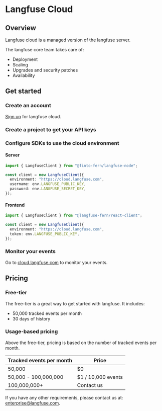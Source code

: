 # Langfuse Cloud


## Overview

Langfuse cloud is a managed version of the langfuse server.

The langfuse core team takes care of:

- Deployment
- Scaling
- Upgrades and security patches
- Availability

## Get started

<Steps>

### Create an account

[Sign up](https://cloud.langfuse.com/auth/sign-up) for langfuse cloud.

### Create a project to get your API keys

### Configure SDKs to use the cloud environment

#### Server

```typescript
import { LangfuseClient } from "@finto-fern/langfuse-node";

const client = new LangfuseClient({
  environment: "https://cloud.langfuse.com",
  username: env.LANGFUSE_PUBLIC_KEY,
  password: env.LANGFUSE_SECRET_KEY,
});
```

#### Frontend

```typescript
import { LangfuseClient } from "@langfuse-fern/react-client";

const client = new LangfuseClient({
  environment: "https://cloud.langfuse.com",
  token: env.LANGFUSE_PUBLIC_KEY,
});
```

### Monitor your events

Go to [cloud.langfuse.com](https://cloud.langfuse.com) to monitor your events.

</Steps>

## Pricing

### Free-tier

The free-tier is a great way to get started with langfuse. It includes:

- 50,000 tracked events per month
- 30 days of history

### Usage-based pricing

Above the free-tier, pricing is based on the number of tracked events per month.

| Tracked events per month | Price              |
| ------------------------ | ------------------ |
| 50,000                   | $0                 |
| 50,000 - 100,000,000     | $1 / 10,000 events |
| 100,000,000+             | Contact us         |

If you have any other requirements, please contact us at: enterprise@langfuse.com.
